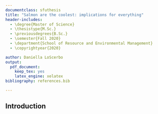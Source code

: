 ```yaml
---
documentclass: sfuthesis
title: "Salmon are the coolest: implications for everything"
header-includes: 
  - \degree{Master of Science}
  - \thesistype{M.Sc.}
  - \previousdegrees{B.Sc.}
  - \semester{Fall 2020}
  - \department{School of Resource and Environmental Management}
  - \copyrightyear{2020}

author: Daniella LoScerbo
output:
  pdf_document:
    keep_tex: yes
    latex_engine: xelatex 
bibliography: references.bib

---
```






## Introduction

